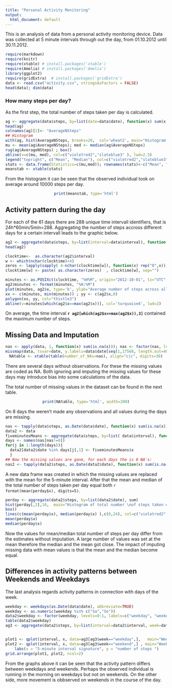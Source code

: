 ```yaml
---
title: "Personal Activity Monitoring"
output:
  html_document: default
---
```


This is an analysis of data from a personal activity monitoring device. Data was collected at 5 minute intervals through out the day, from 01.10.2012 until 30.11.2012.

```r
require(markdown)
require(knitr)  
require(xtable) # install.packages('xtable')
require(Amelia) # install.packages('Amelia')
library(ggplot2)
require(gridExtra)  # install.packages('gridExtra')
data <- read.csv("activity.csv", stringsAsFactors = FALSE)
head(data); dim(data)

```

### How many steps per day?

As the first step, the total number of steps taken per day is calculated.

```r
ag <- aggregate(data$steps, by=list(date=data$date), function(x) sum(x, na.rm=TRUE))
head(ag) 
colnames(ag)[2]<- "AverageNSteps"
## Histogram
with(ag, hist(AverageNSteps, breaks=20,  col='wheat2', main="Histogram of total number of steps taken per day"))
mu <- mean(ag$AverageNSteps); med <- median(ag$AverageNSteps)
rug(ag$AverageNSteps) ; box()
abline(v=c(mu, med), col=c("violetred2","slateblue3" ), lwd=2.5)
legend("topright", c("Mean", "Median"), col=c("violetred2","slateblue3" ), lwd=2.5)
stats <- data.frame(Statistics=c(mu,med)); rownames(stats)<-c("Mean", "Median")
meanstab <- xtable(stats)
```
From the histogram it can be seen that the observed individual took on average around 10000 steps per day.
<center>
```r
print(meanstab, type='html')
```
</center>

## Activity pattern during the day

For each of the 61 days there are 288 unique time intervall identifiers, that is 24h*60min/5min=288. Aggregating the number of steps accross different days for a certain intervall leads to the graphic below.

```r

ag2 <- aggregate(data$steps, by=list(interval=data$interval), function(x) mean(x, na.rm=TRUE))
head(ag2)

clocktime<-  as.character(ag2$interval)
w <- which(nchar(clocktime)<4)
zeros <- lapply(sapply( 4-nchar(clocktime[w]), function(x) rep("0",x)), function(x)paste(x, collapse=""))
clocktime[w] <- paste( as.character(zeros)  , clocktime[w], sep="")

minutes <- as.POSIXct(clocktime, "%H%M", origin="2012-10-01", tz="UTC") # origin and timezone are not relevant, just for getting nice clocktime
ag2$minutes <- format(minutes, "%H:%M")
plot(minutes, ag2$x, type='b', ylab="Average number of steps across all 61 days", main="Average number of steps per time intervall of day",  pch=20,cex=0.5, lty=1, xlab="clocktime")
xx <- c(minutes, min(minutes)) ; yy <- c(ag2$x,0)
polygon(xx, yy, col="thistle3")  
abline(v=minutes[which(ag2$x==max(ag2$x))], col='turquoise4', lwd=2)
```

On average, the time interval __`r ag2[which(ag2$x==max(ag2$x)),3]`__ contained the maximum number of steps.

## Missing Data and Imputation

<center>
```r

nas <- apply(data, 1, function(x) sum(is.na(x))); nas <- factor(nas, levels=0:1, labels=c("observed values", "missing values")) 
missmap(data, tsvar=date, y.labels=data$date[seq(1,17568, length.out=40)], y.at= seq(1,17568, length.out=40), y.cex=0.7)
NAtable <- xtable(table(number_of_NAs=nas), align="c|c", digits=30)
```
</center>

There are several days without observations. For these the missing values are coded as NA. Both ignoring and imputing the missing values for these days may introduce bias into some calculations of the data.

The total number of missing values in the dataset can be found in the next table. 

<center>
```r

print(NAtable, type='html', width=200)

```
</center>
On 8 days the weren't made any observations and all values during the days are missing.
```r
nas <- tapply(data$steps, as.Date(data$date), function(x) sum(is.na(x)))
data2 <- data
fiveminutesMeans <- aggregate(data$steps, by=list( data$interval), function(x) mean(x, na.rm=TRUE))
days <- names(nas[nas!=0])
for(j in 1:length(days)){
  data2[data2$date %in% days[j],1] <- fiveminutesMeans$x
  }
## Now the missing values are gone, for each days the is 0 NA's:
nas2 <- tapply(data2$steps, as.Date(data2$date), function(x) sum(is.na(x)))
```


A new data frame was created in which the missing values are replaced with the mean for the 5-minute interval. After that the mean and median of the total number of steps taken per day equal both `r format(mean(perday$x), digits=5)`.


```r
perday <- aggregate(data2$steps, by=list(data2$date), sum) 
hist(perday[,2],10,  main="Histogram of total number \nof steps taken each day", col='wheat2', xlab="steps per day")
box()
lines(c(mean(perday$x), median(perday$x) ),c(0,24), col=c("violetred2","slateblue3" ), lwd=2.5)
mean(perday$x)
median(perday$x) 
```

Now the values for mean/median total number of steps per day differ from the estimates without imputation. A large number of values was set at the mean therefore the median and the mean got close. The impact of imputing missing data with mean values is that the mean and the median become equal.

## Differences in activity patterns between Weekends and Weekdays

The last analysis regards activity patterns in connection with days of the week.

```r
weekday <- weekdays(as.Date(data$date), abbreviate=TRUE)
weekday <- as.numeric(weekday %in% c("Sa","So")) 
data2$weekday <- factor(weekday, levels=0:1, labels=c("weekday", "weekend"))
table(data2$weekday)
ag3 <- aggregate(data2$steps, by=list(interval=data2$interval, week=data2$weekday),   mean )


plot1 <- qplot(interval, x, data=ag3[ag3$week=="weekday",],   main="Weekdays", ylim=c(0,250), geom="line")+ labs(x = "5-minute interval signature", y = "number of steps ")
plot2 <- qplot(interval, x, data=ag3[ag3$week=="weekend",] , main="Weekends",ylim=c(0,250), geom="line")+ 
    labs(x = "5-minute interval signature", y = "number of steps ")
grid.arrange(plot1, plot2, ncol=2)

```

From the graphs above it can be seen that the activity pattern differs between weekdays and weekends. Perhaps the observed individual is running in the morning on weekdays but not on weekends. On the other side, more movement is obbserved on weekends in the course of the day.  